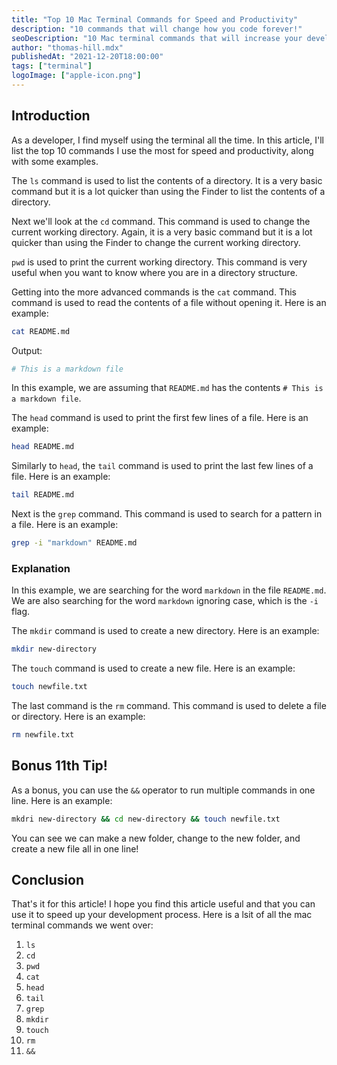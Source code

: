 ```yaml
---
title: "Top 10 Mac Terminal Commands for Speed and Productivity"
description: "10 commands that will change how you code forever!"
seoDescription: "10 Mac terminal commands that will increase your developer speed and productivity."
author: "thomas-hill.mdx"
publishedAt: "2021-12-20T18:00:00"
tags: ["terminal"]
logoImage: ["apple-icon.png"]
---
```


## Introduction

As a developer, I find myself using the terminal all the time. In this article, I'll list the top 10 commands I use the most for speed and productivity, along with some examples.

<Step number="1" title="ls" />

The `ls` command is used to list the contents of a directory. It is a very basic command but it is a lot quicker than using the Finder to list the contents of a directory.

<Step number="2" title="cd" />

Next we'll look at the `cd` command. This command is used to change the current working directory. Again, it is a very basic command but it is a lot quicker than using the Finder to change the current working directory.

<Step number="3" title="pwd" />

`pwd` is used to print the current working directory. This command is very useful when you want to know where you are in a directory structure.

<Step number="4" title="cat" />

Getting into the more advanced commands is the `cat` command. This command is used to read the contents of a file without opening it. Here is an example:

```bash
cat README.md
```

Output:
```bash
# This is a markdown file
```

In this example, we are assuming that `README.md` has the contents `# This is a markdown file`.

<Step number="5" title="head" />

The `head` command is used to print the first few lines of a file. Here is an example:

```bash
head README.md
```

<Step number="6" title="tail" />

Similarly to `head`, the `tail` command is used to print the last few lines of a file. Here is an example:

```bash
tail README.md
```

<Step number="7" title="grep" />

Next is the `grep` command. This command is used to search for a pattern in a file. Here is an example:

```bash
grep -i "markdown" README.md
```

### Explanation

In this example, we are searching for the word `markdown` in the file `README.md`. We are also searching for the word `markdown` ignoring case, which is the `-i` flag.

<Step number="8" title="mkdir" />

The `mkdir` command is used to create a new directory. Here is an example:

```bash
mkdir new-directory
```

<Step number="9" title="touch" />

The `touch` command is used to create a new file. Here is an example:

```bash
touch newfile.txt
```

<Step number="10" title="rm" />

The last command is the `rm` command. This command is used to delete a file or directory. Here is an example:

```bash
rm newfile.txt
```

## Bonus 11th Tip!

As a bonus, you can use the `&&` operator to run multiple commands in one line. Here is an example:

```bash
mkdri new-directory && cd new-directory && touch newfile.txt
```

You can see we can make a new folder, change to the new folder, and create a new file all in one line!

## Conclusion

That's it for this article! I hope you find this article useful and that you can use it to speed up your development process. Here is a lsit of all the mac terminal commands we went over:

1. `ls`
2. `cd`
3. `pwd`
4. `cat`
5. `head`
6. `tail`
7. `grep`
8. `mkdir`
9. `touch`
10. `rm`
11. `&&`